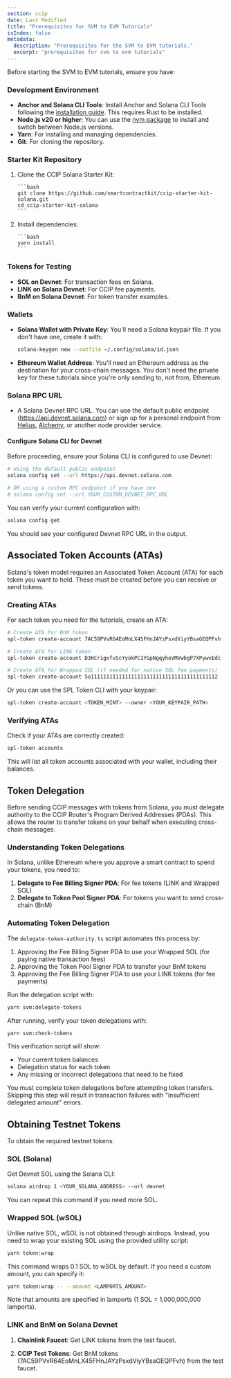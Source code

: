 ```yaml
---
section: ccip
date: Last Modified
title: "Prerequisites for SVM to EVM Tutorials"
isIndex: false
metadata:
  description: "Prerequisites for the SVM to EVM tutorials."
  excerpt: "prerequisites for svm to evm tutorials"
---
```



Before starting the SVM to EVM tutorials, ensure you have:

### Development Environment

- **Anchor and Solana CLI Tools**: Install Anchor and Solana CLI Tools following the [installation guide](https://www.anchor-lang.com/docs/installation). This requires Rust to be installed.
- **Node.js v20 or higher**: You can use the [nvm package](https://www.npmjs.com/package/nvm) to install and switch between Node.js versions.
- **Yarn**: For installing and managing dependencies.
- **Git**: For cloning the repository.

### Starter Kit Repository

1.  Clone the CCIP Solana Starter Kit:

        ```bash
        git clone https://github.com/smartcontractkit/ccip-starter-kit-solana.git
        cd ccip-starter-kit-solana
        ```

1.  Install dependencies:

        ```bash
        yarn install
        ```

### Tokens for Testing

- **SOL on Devnet**: For transaction fees on Solana.
- **LINK on Solana Devnet**: For CCIP fee payments.
- **BnM on Solana Devnet**: For token transfer examples.

### Wallets

- **Solana Wallet with Private Key**: You'll need a Solana keypair file. If you don't have one, create it with:
  ```bash
  solana-keygen new --outfile ~/.config/solana/id.json
  ```
- **Ethereum Wallet Address**: You'll need an Ethereum address as the destination for your cross-chain messages. You don't need the private key for these tutorials since you're only sending to, not from, Ethereum.

### Solana RPC URL

- A Solana Devnet RPC URL. You can use the default public endpoint (https://api.devnet.solana.com) or sign up for a personal endpoint from [Helius](https://www.helius.dev/), [Alchemy](https://www.alchemy.com/), or another node provider service.

#### Configure Solana CLI for Devnet

Before proceeding, ensure your Solana CLI is configured to use Devnet:

```bash
# Using the default public endpoint
solana config set --url https://api.devnet.solana.com

# OR using a custom RPC endpoint if you have one
# solana config set --url YOUR_CUSTOM_DEVNET_RPC_URL
```

You can verify your current configuration with:

```bash
solana config get
```

You should see your configured Devnet RPC URL in the output.

## Associated Token Accounts (ATAs)

Solana's token model requires an Associated Token Account (ATA) for each token you want to hold. These must be created before you can receive or send tokens.

### Creating ATAs

For each token you need for the tutorials, create an ATA:

```bash
# Create ATA for BnM token
spl-token create-account 7AC59PVvR64EoMnLX45FHnJAYzPsxdViyYBsaGEQPFvh

# Create ATA for LINK token
spl-token create-account D3HCrigxfvScYyokPC1YGpNgqyheVMVwbgP7XPywvEdc

# Create ATA for Wrapped SOL (if needed for native SOL fee payments)
spl-token create-account So11111111111111111111111111111111111111112
```

Or you can use the SPL Token CLI with your keypair:

```bash
spl-token create-account <TOKEN_MINT> --owner <YOUR_KEYPAIR_PATH>
```

### Verifying ATAs

Check if your ATAs are correctly created:

```bash
spl-token accounts
```

This will list all token accounts associated with your wallet, including their balances.

## Token Delegation

Before sending CCIP messages with tokens from Solana, you must delegate authority to the CCIP Router's Program Derived Addresses (PDAs). This allows the router to transfer tokens on your behalf when executing cross-chain messages.

### Understanding Token Delegations

In Solana, unlike Ethereum where you approve a smart contract to spend your tokens, you need to:

1. **Delegate to Fee Billing Signer PDA**: For fee tokens (LINK and Wrapped SOL)
1. **Delegate to Token Pool Signer PDA**: For tokens you want to send cross-chain (BnM)

### Automating Token Delegation

The `delegate-token-authority.ts` script automates this process by:

1. Approving the Fee Billing Signer PDA to use your Wrapped SOL (for paying native transaction fees)
1. Approving the Token Pool Signer PDA to transfer your BnM tokens
1. Approving the Fee Billing Signer PDA to use your LINK tokens (for fee payments)

Run the delegation script with:

```bash
yarn svm:delegate-tokens
```

After running, verify your token delegations with:

```bash
yarn svm:check-tokens
```

This verification script will show:

- Your current token balances
- Delegation status for each token
- Any missing or incorrect delegations that need to be fixed

<Aside title="Token Delegation Requirements">

You must complete token delegations before attempting token transfers. Skipping this step will result in transaction failures with "insufficient delegated amount" errors.

</Aside>

## Obtaining Testnet Tokens

To obtain the required testnet tokens:

### SOL (Solana)

Get Devnet SOL using the Solana CLI:

```bash
solana airdrop 1 <YOUR_SOLANA_ADDRESS> --url devnet
```

You can repeat this command if you need more SOL.

### Wrapped SOL (wSOL)

Unlike native SOL, wSOL is not obtained through airdrops. Instead, you need to wrap your existing SOL using the provided utility script:

```bash
yarn token:wrap
```

This command wraps 0.1 SOL to wSOL by default. If you need a custom amount, you can specify it:

```bash
yarn token:wrap -- --amount <LAMPORTS_AMOUNT>
```

Note that amounts are specified in lamports (1 SOL = 1,000,000,000 lamports).

### LINK and BnM on Solana Devnet

1. **Chainlink Faucet**: Get LINK tokens from the test faucet.

2. **CCIP Test Tokens**: Get BnM tokens (7AC59PVvR64EoMnLX45FHnJAYzPsxdViyYBsaGEQPFvh) from the test faucet.
